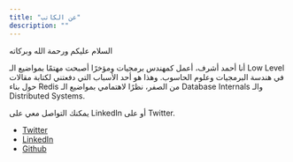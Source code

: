 ```yaml
---
title: "عن الكاتب"
description: ""
---
```


السلام عليكم ورحمة الله وبركاته

أنا أحمد أشرف، أعمل كمهندس برمجيات ومؤخرًا أصبحت مهتمًا بمواضيع الـ Low Level في هندسة البرمجيات وعلوم الحاسوب. وهذا هو أحد الأسباب التي دفعتني لكتابة مقالات حول بناء Redis من الصفر، نظرًا لاهتمامي بمواضيع الـ Database Internals والـ Distributed Systems.

يمكنك التواصل معي على LinkedIn أو على Twitter.

- [Twitter](https://twitter.com/ahmedash95)
- [LinkedIn](https://www.linkedin.com/in/ahmedash95/)
- [Github](https://github.com/ahmedash95)